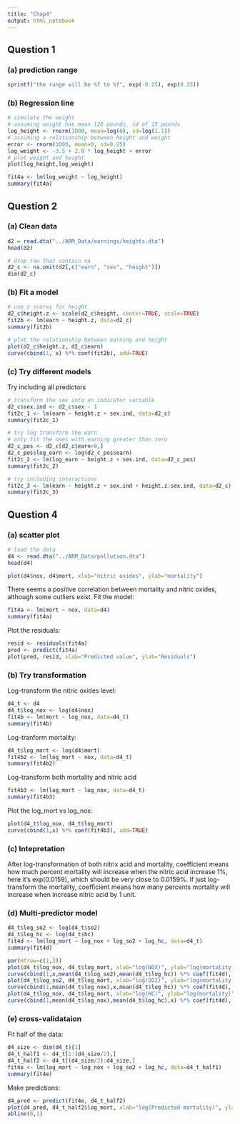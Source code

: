 ```yaml
---
title: "Chap4"
output: html_notebook
---
```



## Question 1
### (a) prediction range
```r
sprintf("the range will be %f to %f", exp(-0.25), exp(0.25))
```
### (b) Regression line
```r
# simulate the weight 
# assuming weight has mean 120 pounds, sd of 15 pounds
log_height <- rnorm(1000, mean=log(6), sd=log(1.1))
# assuming a relationship between height and weight
error <- rnorm(1000, mean=0, sd=0.25)
log_weight <- -3.5 + 2.0 * log_height + error
# plot weight and height
plot(log_height,log_weight)
```

```r
fit4a <- lm(log_weight ~ log_height)
summary(fit4a)
```

## Question 2
### (a) Clean data
```r
d2 = read.dta("../ARM_Data/earnings/heights.dta")
head(d2)
```
```r
# drop row that contain na
d2_c <- na.omit(d2[,c("earn", "sex", "height")])
dim(d2_c)
```

### (b) Fit a model
```r
# use z scores for height
d2_c$height.z <- scale(d2_c$height, center=TRUE, scale=TRUE)
fit2b <- lm(earn ~ height.z, data=d2_c)
summary(fit2b)
```

```r
# plot the relationship between earning and height
plot(d2_c$height.z, d2_c$earn)
curve(cbind(1, x) %*% coef(fit2b), add=TRUE)
```

### (c) Try different models
Try including all predictors 
```r
# transform the sex into an indicator variable
d2_c$sex.ind <- d2_c$sex - 1
fit2c_1 <- lm(earn ~ height.z + sex.ind, data=d2_c)
summary(fit2c_1)
```
```r
# try log transform the earn
# only fit the ones with earning greater than zero
d2_c_pos <- d2_c[d2_c$earn>0,]
d2_c_pos$log_earn <- log(d2_c_pos$earn)
fit2c_2 <- lm(log_earn ~ height.z + sex.ind, data=d2_c_pos)
summary(fit2c_2)
```

```r
# try including interactions
fit2c_3 <- lm(earn ~ height.z + sex.ind + height.z:sex.ind, data=d2_c)
summary(fit2c_3)
```

## Question 4
### (a) scatter plot
```r
# load the data
d4 <- read.dta("../ARM_Data/pollution.dta")
head(d4)
```

```r
plot(d4$nox, d4$mort, xlab="nitric oxides", ylab="mortality")
```
There seems a positive correlation between mortality and nitric oxides, although some outliers exist.
Fit the model:
```r
fit4a <- lm(mort ~ nox, data=d4)
summary(fit4a)
```
Plot the residuals:
```r
resid <- residuals(fit4a)
pred <- predict(fit4a)
plot(pred, resid, xlab="Predicted value", ylab="Residuals")
```

### (b) Try transformation
Log-transform the nitric oxides level:
```r
d4_t <- d4
d4_t$log_nox <- log(d4$nox)
fit4b <- lm(mort ~ log_nox, data=d4_t)
summary(fit4b)
```
Log-tranform  mortality:
```r
d4_t$log_mort <- log(d4$mort)
fit4b2 <- lm(log_mort ~ nox, data=d4_t)
summary(fit4b2)
```
Log-transform both mortality and nitric acid
```r
fit4b3 <- lm(log_mort ~ log_nox, data=d4_t)
summary(fit4b3)
```
Plot the log_mort vs log_nox:
```r
plot(d4_t$log_nox, d4_t$log_mort)
curve(cbind(1,x) %*% coef(fit4b3), add=TRUE)
```

### (c) Intepretation
After log-transformation of both nitrix acid and mortality, coefficient means how much percent mortality will increase when the nitric acid increase 1%, here it's exp(0.0159), which should be very close to 0.0159%. 
If just log-transform the mortality, coefficient means how many percents mortality will increase when increase nitric acid by 1 unit. 

### (d) Multi-predictor model
```r
d4_t$log_so2 <- log(d4_t$so2)
d4_t$log_hc <- log(d4_t$hc)
fit4d <- lm(log_mort ~ log_nox + log_so2 + log_hc, data=d4_t)
summary(fit4d)
```
```r
par(mfrow=c(1,3))
plot(d4_t$log_nox, d4_t$log_mort, xlab="log(NOX)", ylab="log(mortality)")
curve(cbind(1,x,mean(d4_t$log_so2),mean(d4_t$log_hc)) %*% coef(fit4d), add=TRUE)
plot(d4_t$log_so2, d4_t$log_mort, xlab="log(SO2)", ylab="log(mortality)")
curve(cbind(1,mean(d4_t$log_nox),x,mean(d4_t$log_hc)) %*% coef(fit4d), add=TRUE)
plot(d4_t$log_nox, d4_t$log_mort, xlab="log(HC)", ylab="log(mortality)")
curve(cbind(1,mean(d4_t$log_nox),mean(d4_t$log_hc),x) %*% coef(fit4d), add=TRUE)
```
### (e) cross-validataion
Fit half of the data:
```r
d4_size <- dim(d4_t)[1]
d4_t_half1 <- d4_t[1:(d4_size/2),]
d4_t_half2 <- d4_t[(d4_size/2):d4_size,]
fit4e <- lm(log_mort ~ log_nox + log_so2 + log_hc, data=d4_t_half1)
summary(fit4e)
```
Make predictions: 
```r
d4_pred <- predict(fit4e, d4_t_half2)
plot(d4_pred, d4_t_half2$log_mort, xlab="log(Predicted mortality)", ylab="log(Actual mortality)", xlim=c(6.6,7.1), ylim=c(6.6, 7.1))
abline(0,1)
```


